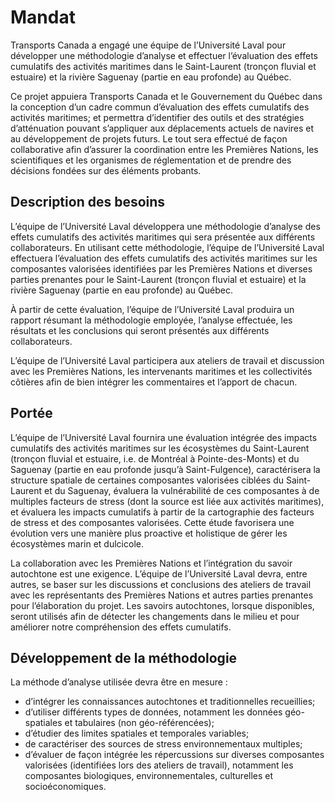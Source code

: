 # Mandat

Transports Canada a engagé une équipe de l’Université Laval pour développer une méthodologie d’analyse et effectuer l’évaluation des effets cumulatifs des activités maritimes dans le Saint-Laurent (tronçon fluvial et estuaire) et la rivière Saguenay (partie en eau profonde) au Québec.

Ce projet appuiera Transports Canada et le Gouvernement du Québec dans la conception d’un cadre commun d’évaluation des effets cumulatifs des activités maritimes; et permettra d’identifier des outils et des stratégies d’atténuation pouvant s’appliquer aux déplacements actuels de navires et au développement de projets futurs. Le tout sera effectué de façon collaborative afin d’assurer la coordination entre les Premières Nations, les scientifiques et les organismes de réglementation et de prendre des décisions fondées sur des éléments probants.

## Description des besoins

L’équipe de l’Université Laval développera une méthodologie d’analyse des effets cumulatifs des activités maritimes qui sera présentée aux différents collaborateurs. En utilisant cette méthodologie, l’équipe de l’Université Laval effectuera l’évaluation des effets cumulatifs des activités maritimes sur les composantes valorisées identifiées par les Premières Nations et diverses parties prenantes pour le Saint-Laurent (tronçon fluvial et estuaire) et la rivière Saguenay (partie en eau profonde) au Québec.

À partir de cette évaluation, l’équipe de l’Université Laval produira un rapport résumant la méthodologie employée, l’analyse effectuée, les résultats et les conclusions qui seront présentés aux différents collaborateurs.

L’équipe de l’Université Laval participera aux ateliers de travail et discussion avec les Premières Nations, les intervenants maritimes et les collectivités côtières afin de bien intégrer les commentaires et l’apport de chacun.

## Portée

L’équipe de l’Université Laval fournira une évaluation intégrée des impacts cumulatifs des activités maritimes sur les écosystèmes du Saint-Laurent (tronçon fluvial et estuaire, i.e. de Montréal à Pointe-des-Monts) et du Saguenay (partie en eau profonde jusqu’à Saint-Fulgence), caractérisera la structure spatiale de certaines composantes valorisées ciblées du Saint-Laurent et du Saguenay, évaluera la vulnérabilité de ces composantes à de multiples facteurs de stress (dont la source est liée aux activités maritimes), et évaluera les impacts cumulatifs à partir de la cartographie des facteurs de stress et des composantes valorisées. Cette étude favorisera une évolution vers une manière plus proactive et holistique de gérer les écosystèmes marin et dulcicole.

La collaboration avec les Premières Nations et l’intégration du savoir autochtone est une exigence. L’équipe de l’Université Laval devra, entre autres, se baser sur les discussions et conclusions des ateliers de travail avec les représentants des Premières Nations et autres parties prenantes pour l’élaboration du projet. Les savoirs autochtones, lorsque disponibles, seront utilisés afin de détecter les changements dans le milieu et pour améliorer notre compréhension des effets cumulatifs.

## Développement de la méthodologie

La méthode d’analyse utilisée devra être en mesure :

- d’intégrer les connaissances autochtones et traditionnelles recueillies;
- d’utiliser différents types de données, notamment les données géo-spatiales et tabulaires (non géo-référencées);
- d’étudier des limites spatiales et temporales variables;
- de caractériser des sources de stress environnementaux multiples;
- d’évaluer de façon intégrée les répercussions sur diverses composantes valorisées (identifiées lors des ateliers de travail), notamment les composantes biologiques, environnementales, culturelles et socioéconomiques.

